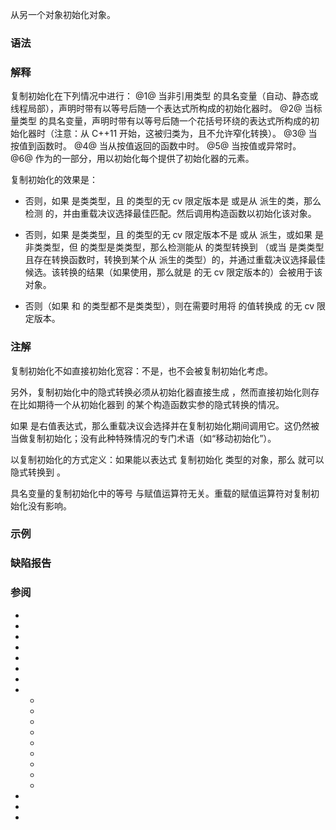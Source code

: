 {{title|复制初始化}}
{{cpp/language/initialization/navbar}}
从另一个对象初始化对象。

===语法===
{{sdsc begin}}
{{sdsc|num=1|{{spar|T}} {{spar|对象}} {{ttb|1==}} {{spar|其他对象}}{{ttb|;}}}}
{{sdsc|num=2|notes={{mark until c++11}}|{{spar|T}} {{spar|对象}} {{ttb|1==}} {{ttb|{}}{{spar|其他对象}}{{ttb|};}}}}
{{sdsc|num=3|{{spar|f}}{{ttb|(}}{{spar|其他对象}}{{ttb|)}}}}
{{sdsc|num=4|{{ttb|return}} {{spar|其他对象}}{{ttb|;}}}}
{{sdsc|num=5|{{ttb|throw }}{{spar|对象}}{{ttb|;}}
{{ttb|catch (}}{{spar|T}} {{spar|对象}}{{ttb|)}}}}
{{sdsc|num=6|{{spar|T}} {{spar|数组}}{{ttb|[}}{{spar|N}}{{ttb|1=] = {}}{{spar|其他序列}}{{ttb|};}}}}
{{sdsc end}}

===解释===
复制初始化在下列情况中进行：
@1@ 当非引用类型 {{tt|T}} 的具名变量（自动、静态或线程局部），声明时带有以等号后随一个表达式所构成的初始化器时。
@2@ {{mark until c++11}}当标量类型 {{tt|T}} 的具名变量，声明时带有以等号后随一个花括号环绕的表达式所构成的初始化器时（注意：从 C++11 开始，这被归类为{{rlp|list initialization|列表初始化}}，且不允许窄化转换）。
@3@ 当按值{{rlp|operator other#内建的函数调用运算符|传递实参}}到函数时。
@4@ 当从按值返回的函数中{{rlp|return|返回}}时。
@5@ 当按值{{rlp|throw|抛出}}或{{rlp|catch|捕获}}异常时。
@6@ 作为{{rlp|aggregate initialization|聚合初始化}}的一部分，用以初始化每个提供了初始化器的元素。

复制初始化的效果是：

{{rev begin}}
{{rev|since=c++17|
* 首先，如果 {{tt|T}} 是类类型，且初始化器是{{rlp|value category|纯右值}}表达式，而它的无 cv 限定的类型是与 {{tt|T}} 相同的类，那么以初始化器表达式自身（而非从它所实质化的临时量）初始化目标对象：见{{rlp|copy elision|复制消除}}。
}}
{{rev end}}

* 否则，如果 {{tt|T}} 是类类型，且 {{spar|其他对象}} 的类型的无 cv 限定版本是 {{tt|T}} 或是从 {{tt|T}} 派生的类，那么检测 {{tt|T}} 的{{rlp|converting constructor|非显式构造函数}}，并由重载决议选择最佳匹配。然后调用构造函数以初始化该对象。

* 否则，如果 {{tt|T}} 是类类型，且 {{spar|其他对象}} 的类型的无 cv 限定版本不是 {{tt|T}} 或从 {{tt|T}} 派生，或如果 {{tt|T}} 是非类类型，但 {{spar|其他对象}} 的类型是类类型，那么检测能从 {{spar|其他对象}} 的类型转换到 {{tt|T}}（或当 {{tt|T}} 是类类型且存在转换函数时，转换到某个从 {{tt|T}} 派生的类型）的{{rlp|implicit conversion|用户定义转换序列}}，并通过重载决议选择最佳候选。该转换的结果（如果使用{{rlp|converting constructor|转换构造函数}}，那么就是 {{tt|T}} 的无 cv 限定版本的{{rev inl|until=c++11|右值临时量}}{{rev inl|since=c++11|until=c++17|纯右值临时量}}{{rev inl|since=c++17|纯右值表达式}}）会被用于{{rlp|direct initialization|直接初始化}}该对象。{{rev inl|until=c++17|最后一步通常会被{{rlp|copy elision|优化掉}}，而是将转换结果直接构造于分配给目标对象的内存之中，但即便不会使用，也要求适合的构造函数（移动或复制）是可以访问的。}}

* 否则（如果 {{tt|T}} 和 {{spar|其他对象}} 的类型都不是类类型），则在需要时用{{rlp|implicit conversion|标准转换}}将 {{spar|其他对象}} 的值转换成 {{tt|T}} 的无 cv 限定版本。

===注解===
复制初始化不如直接初始化宽容：{{rlp|explicit|explicit 构造函数}}不是{{rlp|converting constructor|转换构造函数}}，也不会被复制初始化考虑。
{{source|1=
struct Exp { explicit Exp(const char*) {} }; // 不能从 const char* 转换
Exp e1("abc");  // OK
Exp e2 = "abc"; // 错误，复制初始化不考虑 explicit 构造函数

struct Imp { Imp(const char*) {} }; // 可以从 const char* 转换
Imp i1("abc");  // OK
Imp i2 = "abc"; // OK
}}

另外，复制初始化中的隐式转换必须从初始化器直接生成 {{tt|T}}，然而直接初始化则存在比如期待一个从初始化器到 {{tt|T}} 的某个构造函数实参的隐式转换的情况。
{{source|1=
struct S { S(std::string) {} }; // 可以从 std::string 转换
S s("abc");   // OK：从 const char[4] 转换到 std::string
S s = "abc";  // 错误：没有从 const char[4] 到 S 的转换
S s = "abc"s; // OK：从 std::string 转换到 S
}}

如果 {{spar|其他对象}} 是右值表达式，那么重载决议会选择{{rlp|move constructor|移动构造函数}}并在复制初始化期间调用它。这仍然被当做复制初始化；没有此种特殊情况的专门术语（如“移动初始化”）。

{{rlp|implicit conversion|隐式转换}}以复制初始化的方式定义：如果能以表达式 {{tt|E}} 复制初始化 {{tt|T}} 类型的对象，那么 {{tt|E}} 就可以隐式转换到 {{tt|T}}。

具名变量的复制初始化中的等号 {{ttb|1==}} 与赋值运算符无关。重载的赋值运算符对复制初始化没有影响。

===示例===
{{example
|
|code=
#include &lt;memory&gt;
#include &lt;string&gt;
#include &lt;utility&gt;
 
struct A 
{
    operator int() { return 12;}
};
 
struct B 
{
    B(int) {}
};
 
int main()
{
    std::string s = "test";        // OK：构造函数非显式
    std::string s2 = std::move(s); // 此复制初始化进行移动
 
//  std::unique_ptr&lt;int&gt; p = new int(1); // 错误：构造函数是显式的
    std::unique_ptr&lt;int&gt; p(new int(1));  // OK：直接初始化

    int n = 3.14;    // 浮点数整数转换
    const int b = n; // 不受 const 影响
    int c = b;       // ……反之亦然

    A a;
    B b0 = 12;
//  B b1 = a;       // &lt; 错误：要求从 'A' 到非标量类型 'B' 的转换
    B b2{a};        // &lt; 等同：调用 A::operator int()，然后是::B(int)
    B b3 = {a};     // &lt;
    auto b4 = B{a}; // &lt;
    
//  b0 = a;         // &lt; 错误：需要重载赋值运算符

    [](...){}(c, b0, b3, b4); // 假装使用了这些变量
}
 | output=
}}

===缺陷报告===
{{dr list begin}}
{{dr list item|wg=cwg|dr=5|std=C++98|before=目标类型的 cv 限定会应用到转换构造函数初始化的临时量|after=临时量不再有 cv 限定}}
{{dr list item|wg=cwg|dr=177|std=C++98|before=未指定复制初始化类对象时生成的临时量的值类别|after=指定为右值}}
{{dr list end}}

===参阅===
* {{rlp | copy elision | 复制消除}}
* {{rlp | converting constructor | 转换构造函数}}
* {{rlp | copy assignment | 复制赋值}}
* {{rlp | copy constructor | 复制构造函数}}
* {{rlp | default constructor | 默认构造函数}}
* {{rlp | destructor | 析构函数}}
* {{rlpt | explicit}}
* {{rlp | initialization | 初始化}}
** {{rlp | aggregate initialization | 聚合初始化}}
** {{rlp | constant initialization | 常量初始化}}
** {{rlp | default initialization | 默认初始化}}
** {{rlp | direct initialization | 直接初始化}}
** {{rlp | initializer list | 成员初始化器列表}}
** {{rlp | list initialization | 列表初始化}}
** {{rlp | reference initialization | 引用初始化}}
** {{rlp | value initialization | 值初始化}}
** {{rlp | zero initialization | 零初始化}}
* {{rlp | move assignment | 移动赋值}}
* {{rlp | move constructor | 移动构造函数}}
* {{rlpt | new}}

{{langlinks|de|en|es|fr|it|ja|pt|ru}}
